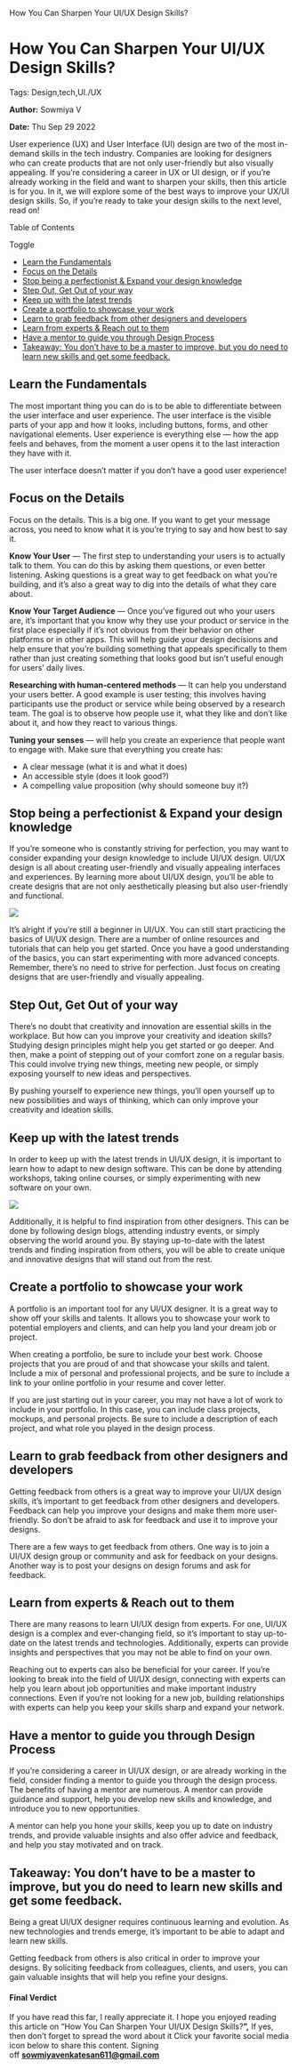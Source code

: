    How You Can Sharpen Your UI/UX Design Skills?

How You Can Sharpen Your UI/UX Design Skills?
=============================================

Tags: Design,tech,UI./UX

**Author:** Sowmiya V

**Date:** Thu Sep 29 2022

User experience (UX) and User Interface (UI) design are two of the most in-demand skills in the tech industry. Companies are looking for designers who can create products that are not only user-friendly but also visually appealing. If you’re considering a career in UX or UI design, or if you’re already working in the field and want to sharpen your skills, then this article is for you. In it, we will explore some of the best ways to improve your UX/UI design skills. So, if you’re ready to take your design skills to the next level, read on!

Table of Contents

Toggle

*   [Learn the Fundamentals](https://recodehive.com/how-you-can-sharpen-your-ui-ux-design-skills/#Learn_the_Fundamentals "Learn the Fundamentals")
*   [Focus on the Details](https://recodehive.com/how-you-can-sharpen-your-ui-ux-design-skills/#Focus_on_the_Details "Focus on the Details")
*   [Stop being a perfectionist & Expand your design knowledge](https://recodehive.com/how-you-can-sharpen-your-ui-ux-design-skills/#Stop_being_a_perfectionist_Expand_your_design_knowledge "Stop being a perfectionist & Expand your design knowledge")
*   [Step Out, Get Out of your way](https://recodehive.com/how-you-can-sharpen-your-ui-ux-design-skills/#Step_Out_Get_Out_of_your_way "Step Out, Get Out of your way")
*   [Keep up with the latest trends](https://recodehive.com/how-you-can-sharpen-your-ui-ux-design-skills/#Keep_up_with_the_latest_trends "Keep up with the latest trends")
*   [Create a portfolio to showcase your work](https://recodehive.com/how-you-can-sharpen-your-ui-ux-design-skills/#Create_a_portfolio_to_showcase_your_work "Create a portfolio to showcase your work")
*   [Learn to grab feedback from other designers and developers](https://recodehive.com/how-you-can-sharpen-your-ui-ux-design-skills/#Learn_to_grab_feedback_from_other_designers_and_developers "Learn to grab feedback from other designers and developers")
*   [Learn from experts & Reach out to them](https://recodehive.com/how-you-can-sharpen-your-ui-ux-design-skills/#Learn_from_experts_Reach_out_to_them "Learn from experts & Reach out to them")
*   [Have a mentor to guide you through Design Process](https://recodehive.com/how-you-can-sharpen-your-ui-ux-design-skills/#Have_a_mentor_to_guide_you_through_Design_Process "Have a mentor to guide you through Design Process")
*   [Takeaway: You don’t have to be a master to improve, but you do need to learn new skills and get some feedback.](https://recodehive.com/how-you-can-sharpen-your-ui-ux-design-skills/#Takeaway_You_dont_have_to_be_a_master_to_improve_but_you_do_need_to_learn_new_skills_and_get_some_feedback "Takeaway: You don’t have to be a master to improve, but you do need to learn new skills and get some feedback.")

Learn the Fundamentals
----------------------

The most important thing you can do is to be able to differentiate between the user interface and user experience. The user interface is the visible parts of your app and how it looks, including buttons, forms, and other navigational elements. User experience is everything else — how the app feels and behaves, from the moment a user opens it to the last interaction they have with it.

The user interface doesn’t matter if you don’t have a good user experience!

Focus on the Details
--------------------

Focus on the details. This is a big one. If you want to get your message across, you need to know what it is you’re trying to say and how best to say it.

**Know Your User** — The first step to understanding your users is to actually talk to them. You can do this by asking them questions, or even better listening. Asking questions is a great way to get feedback on what you’re building, and it’s also a great way to dig into the details of what they care about.

**Know Your Target Audience** — Once you’ve figured out who your users are, it’s important that you know why they use your product or service in the first place especially if it’s not obvious from their behavior on other platforms or in other apps. This will help guide your design decisions and help ensure that you’re building something that appeals specifically to them rather than just creating something that looks good but isn’t useful enough for users’ daily lives.

**Researching with human-centered methods** — It can help you understand your users better. A good example is user testing; this involves having participants use the product or service while being observed by a research team. The goal is to observe how people use it, what they like and don’t like about it, and how they react to various things.

**Tuning your senses** — will help you create an experience that people want to engage with. Make sure that everything you create has:

*   A clear message (what it is and what it does)
*   An accessible style (does it look good?)
*   A compelling value proposition (why should someone buy it?)

Stop being a perfectionist & Expand your design knowledge
---------------------------------------------------------

If you’re someone who is constantly striving for perfection, you may want to consider expanding your design knowledge to include UI/UX design. UI/UX design is all about creating user-friendly and visually appealing interfaces and experiences. By learning more about UI/UX design, you’ll be able to create designs that are not only aesthetically pleasing but also user-friendly and functional.

![](https://recodehive.com/wp-content/uploads/2022/09/shutterstock_1039930054-scaled-2560x1280-1-1024x512.jpg)

It’s alright if you’re still a beginner in UI/UX. You can still start practicing the basics of UI/UX design. There are a number of online resources and tutorials that can help you get started. Once you have a good understanding of the basics, you can start experimenting with more advanced concepts. Remember, there’s no need to strive for perfection. Just focus on creating designs that are user-friendly and visually appealing.

Step Out, Get Out of your way
-----------------------------

There’s no doubt that creativity and innovation are essential skills in the workplace. But how can you improve your creativity and ideation skills? Studying design principles might help you get started or go deeper. And then, make a point of stepping out of your comfort zone on a regular basis. This could involve trying new things, meeting new people, or simply exposing yourself to new ideas and perspectives.

By pushing yourself to experience new things, you’ll open yourself up to new possibilities and ways of thinking, which can only improve your creativity and ideation skills.

Keep up with the latest trends
------------------------------

In order to keep up with the latest trends in UI/UX design, it is important to learn how to adapt to new design software. This can be done by attending workshops, taking online courses, or simply experimenting with new software on your own.

![](https://recodehive.com/wp-content/uploads/2022/09/RECODEHIVE-THUMBNAIL-9.png)

Additionally, it is helpful to find inspiration from other designers. This can be done by following design blogs, attending industry events, or simply observing the world around you. By staying up-to-date with the latest trends and finding inspiration from others, you will be able to create unique and innovative designs that will stand out from the rest.

Create a portfolio to showcase your work
----------------------------------------

A portfolio is an important tool for any UI/UX designer. It is a great way to show off your skills and talents. It allows you to showcase your work to potential employers and clients, and can help you land your dream job or project.

When creating a portfolio, be sure to include your best work. Choose projects that you are proud of and that showcase your skills and talent. Include a mix of personal and professional projects, and be sure to include a link to your online portfolio in your resume and cover letter.

If you are just starting out in your career, you may not have a lot of work to include in your portfolio. In this case, you can include class projects, mockups, and personal projects. Be sure to include a description of each project, and what role you played in the design process.

Learn to grab feedback from other designers and developers
----------------------------------------------------------

Getting feedback from others is a great way to improve your UI/UX design skills, it’s important to get feedback from other designers and developers. Feedback can help you improve your designs and make them more user-friendly. So don’t be afraid to ask for feedback and use it to improve your designs.

There are a few ways to get feedback from others. One way is to join a UI/UX design group or community and ask for feedback on your designs. Another way is to post your designs on design forums and ask for feedback.

Learn from experts & Reach out to them
--------------------------------------

There are many reasons to learn UI/UX design from experts. For one, UI/UX design is a complex and ever-changing field, so it’s important to stay up-to-date on the latest trends and technologies. Additionally, experts can provide insights and perspectives that you may not be able to find on your own.

Reaching out to experts can also be beneficial for your career. If you’re looking to break into the field of UI/UX design, connecting with experts can help you learn about job opportunities and make important industry connections. Even if you’re not looking for a new job, building relationships with experts can help you keep your skills sharp and expand your network.

Have a mentor to guide you through Design Process
-------------------------------------------------

If you’re considering a career in UI/UX design, or are already working in the field, consider finding a mentor to guide you through the design process. The benefits of having a mentor are numerous. A mentor can provide guidance and support, help you develop new skills and knowledge, and introduce you to new opportunities.

A mentor can help you hone your skills, keep you up to date on industry trends, and provide valuable insights and also offer advice and feedback, and help you stay motivated and on track.

Takeaway: You don’t have to be a master to improve, but you do need to learn new skills and get some feedback.
--------------------------------------------------------------------------------------------------------------

Being a great UI/UX designer requires continuous learning and evolution. As new technologies and trends emerge, it’s important to be able to adapt and learn new skills.

Getting feedback from others is also critical in order to improve your designs. By soliciting feedback from colleagues, clients, and users, you can gain valuable insights that will help you refine your designs.

#### Final Verdict

If you have read this far, I really appreciate it. I hope you enjoyed reading this article on “How You Can Sharpen Your UI/UX Design Skills?**”,** If yes, then don’t forget to spread the word about it Click your favorite social media icon below to share this content. Signing off **sowmiyavenkatesan611@gmail.com**